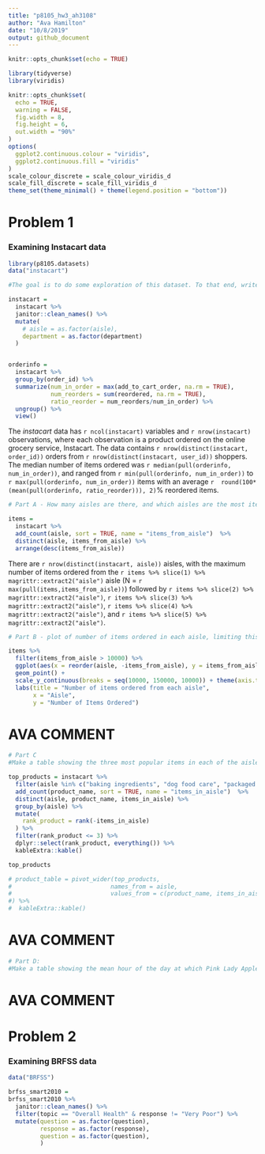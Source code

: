 ```yaml
---
title: "p8105_hw3_ah3108"
author: "Ava Hamilton"
date: "10/8/2019"
output: github_document
---
```


```r
knitr::opts_chunk$set(echo = TRUE)

library(tidyverse)
library(viridis)

knitr::opts_chunk$set(
  echo = TRUE,
  warning = FALSE,
  fig.width = 8, 
  fig.height = 6,
  out.width = "90%"
)
options(
  ggplot2.continuous.colour = "viridis",
  ggplot2.continuous.fill = "viridis"
)
scale_colour_discrete = scale_colour_viridis_d
scale_fill_discrete = scale_fill_viridis_d
theme_set(theme_minimal() + theme(legend.position = "bottom"))

```

# Problem 1
### Examining Instacart data

```r

library(p8105.datasets)
data("instacart")

#The goal is to do some exploration of this dataset. To that end, write a short description of the dataset, noting the size and structure of the data, describing some key variables, and giving illstrative examples of observations. Then, do or answer the following (commenting on the results of each):

instacart = 
  instacart %>% 
  janitor::clean_names() %>% 
  mutate(
    # aisle = as.factor(aisle),
    department = as.factor(department)
  )


orderinfo = 
  instacart %>% 
  group_by(order_id) %>% 
  summarize(num_in_order = max(add_to_cart_order, na.rm = TRUE),
            num_reorders = sum(reordered, na.rm = TRUE),
            ratio_reorder = num_reorders/num_in_order) %>% 
  ungroup() %>% 
  view()


```

The *instacart* data has `r ncol(instacart)` variables and `r nrow(instacart)` observations, where each observation is a product ordered on the online grocery service, Instacart. The data contains `r nrow(distinct(instacart, order_id))` orders from `r nrow(distinct(instacart, user_id))` shoppers. The median number of items ordered was `r median(pull(orderinfo, num_in_order))`, and ranged from `r min(pull(orderinfo, num_in_order))` to `r max(pull(orderinfo, num_in_order))` items with an average `r  round(100*(mean(pull(orderinfo, ratio_reorder))), 2)`% reordered items.

```r
# Part A - How many aisles are there, and which aisles are the most items ordered from?

items = 
  instacart %>% 
  add_count(aisle, sort = TRUE, name = "items_from_aisle")  %>% 
  distinct(aisle, items_from_aisle) %>% 
  arrange(desc(items_from_aisle))

```

There are `r nrow(distinct(instacart, aisle))` aisles, with the maximum number of items ordered from the `r items %>% slice(1) %>%   magrittr::extract2("aisle")` aisle (N = `r max(pull(items,items_from_aisle)) `) followed by `r items %>% slice(2) %>%   magrittr::extract2("aisle")`, `r items %>% slice(3) %>%   magrittr::extract2("aisle")`, `r items %>% slice(4) %>%   magrittr::extract2("aisle")`, and `r items %>% slice(5) %>%   magrittr::extract2("aisle")`.


```r
# Part B - plot of number of items ordered in each aisle, limiting this to aisles with more than 10000 items ordered.

items %>% 
  filter(items_from_aisle > 10000) %>%
  ggplot(aes(x = reorder(aisle, -items_from_aisle), y = items_from_aisle)) +
  geom_point() +
  scale_y_continuous(breaks = seq(10000, 150000, 10000)) + theme(axis.text.x = element_text(angle = 45, hjust = 1)) +
  labs(title = "Number of items ordered from each aisle",
       x = "Aisle",
       y = "Number of Items Ordered")

```


# AVA COMMENT

```r
# Part C 
#Make a table showing the three most popular items in each of the aisles “baking ingredients”, “dog food care”, and “packaged vegetables fruits”. Include the number of times each item is ordered in your table.

top_products = instacart %>% 
  filter(aisle %in% c("baking ingredients", "dog food care", "packaged vegetables fruits")) %>% 
  add_count(product_name, sort = TRUE, name = "items_in_aisle")  %>% 
  distinct(aisle, product_name, items_in_aisle) %>% 
  group_by(aisle) %>% 
  mutate(
    rank_product = rank(-items_in_aisle)
  ) %>% 
  filter(rank_product <= 3) %>% 
  dplyr::select(rank_product, everything()) %>% 
  kableExtra::kable()

top_products

# product_table = pivot_wider(top_products,
#                            names_from = aisle,
#                            values_from = c(product_name, items_in_aisle)
#) %>% 
#  kableExtra::kable() 

```

# AVA COMMENT


```r
# Part D:
#Make a table showing the mean hour of the day at which Pink Lady Apples and Coffee Ice Cream are ordered on each day of the week; format this table for human readers (i.e. produce a 2 x 7 table).


```


# AVA COMMENT


# Problem 2
### Examining BRFSS data

```r

data("BRFSS")  

brfss_smart2010 = 
brfss_smart2010 %>% 
  janitor::clean_names() %>% 
  filter(topic == "Overall Health" & response != "Very Poor") %>% 
  mutate(question = as.factor(question),
         response = as.factor(response),
         question = as.factor(question),
         )



```






